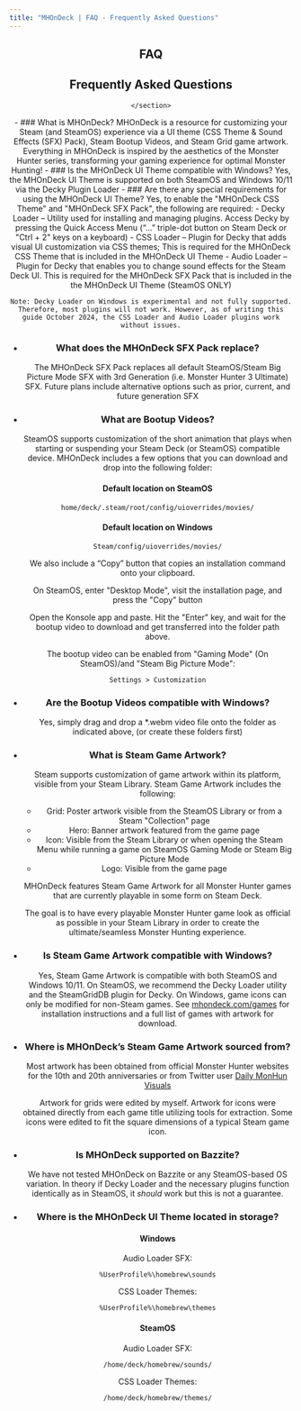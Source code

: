 ```yaml
---
title: "MHOnDeck | FAQ - Frequently Asked Questions"
---
```




<Seo title = "MHOnDeck | FAQ - Frequently Asked Questions" />

<main className="standard-page">
    <section id="hero">
        <Header />
        
# FAQ

## Frequently Asked Questions
    </section>
<section id = "faq" className="large-text-list">
- ### What is MHOnDeck?
    MHOnDeck is a resource for customizing your Steam (and SteamOS) experience via a UI theme (CSS Theme & Sound Effects (SFX) Pack), Steam Bootup Videos, and Steam Grid game artwork. Everything in MHOnDeck is inspired by the aesthetics of the Monster Hunter series, transforming your gaming experience for optimal Monster Hunting!
- ### Is the MHOnDeck UI Theme compatible with Windows?
    Yes, the MHOnDeck UI Theme is supported on both SteamOS and Windows 10/11 via the Decky Plugin Loader
- ### Are there any special requirements for using the MHOnDeck UI Theme?
    Yes, to enable the "MHOnDeck CSS Theme" and "MHOnDeck SFX Pack", the following are required:
        - Decky Loader – Utility used for installing and managing plugins. Access Decky by pressing the Quick Access Menu (“...”  triple-dot button on Steam Deck or "Ctrl + 2" keys on a keyboard)
        - CSS Loader – Plugin for Decky that adds visual UI customization via CSS themes; This is required for the MHOnDeck CSS Theme that is included in the MHOnDeck UI Theme
        - Audio Loader – Plugin for Decky that enables you to change sound effects for the Steam Deck UI. This is required for the MHOnDeck SFX Pack that is included in the the MHOnDeck UI Theme (SteamOS ONLY)
    
    Note: Decky Loader on Windows is experimental and not fully supported. Therefore, most plugins will not work. However, as of writing this guide October 2024, the CSS Loader and Audio Loader plugins work without issues.
- ### What does the MHOnDeck SFX Pack replace?
    The MHOnDeck SFX Pack replaces all default SteamOS/Steam Big Picture Mode SFX with 3rd Generation (i.e. Monster Hunter 3 Ultimate) SFX. Future plans include alternative options such as prior, current, and future generation SFX
- ### What are Bootup Videos?
    SteamOS supports customization of the short animation that plays when starting or suspending your Steam Deck (or SteamOS) compatible device. MHOnDeck includes a few options that you can download and drop into the following folder:
    
    #### Default location on SteamOS
    ```home/deck/.steam/root/config/uioverrides/movies/```

    #### Default location on Windows
    ```Steam/config/uioverrides/movies/```

    We also include a “Copy” button that copies an installation command onto your clipboard. 
    
    On SteamOS, enter "Desktop Mode", visit the installation page, and press the "Copy" button 
    
    Open the Konsole app and paste. Hit the "Enter" key, and wait for the bootup video to download and get transferred into the folder path above.
    
    The bootup video can be enabled from "Gaming Mode" (On SteamOS)/and "Steam Big Picture Mode":
    
    ```Settings > Customization```
- ### Are the Bootup Videos compatible with Windows?
    Yes, simply drag and drop a *.webm video file onto the folder as indicated above, (or create these folders first)
- ### What is Steam Game Artwork?
    Steam supports customization of game artwork within its platform, visible from your Steam Library. Steam Game Artwork includes the following:
    
    - Grid: Poster artwork visible from the SteamOS Library or from a Steam "Collection" page
    - Hero: Banner artwork featured from the game page
    - Icon: Visible from the Steam Library or when opening the Steam Menu while running a game on SteamOS Gaming Mode or Steam Big Picture Mode
    - Logo: Visible from the game page
    
    MHOnDeck features Steam Game Artwork for all Monster Hunter games that are currently playable in some form on Steam Deck. 
    
    The goal is to have every playable Monster Hunter game look as official as possible in your Steam Library in order to create the ultimate/seamless Monster Hunting experience.
- ### Is Steam Game Artwork compatible with Windows?
    Yes, Steam Game Artwork is compatible with both SteamOS and Windows 10/11. On SteamOS, we recommend the Decky Loader utility and the SteamGridDB plugin for Decky. On Windows, game icons can only be modified for non-Steam games. 
    See [mhondeck.com/games](#https://mhondeck.games) for installation instructions and a full list of games with artwork for download.
- ### Where is MHOnDeck’s Steam Game Artwork sourced from?
    Most artwork has been obtained from official Monster Hunter websites for the 10th and 20th anniversaries or from Twitter user [Daily MonHun Visuals](https://twitter.com/DaiMonHunVis)
    
    Artwork for grids were edited by myself. Artwork for icons were obtained directly from each game title utilizing tools for extraction. 
    Some icons were edited to fit the square dimensions of a typical Steam game icon.
- ### Is MHOnDeck supported on Bazzite?
    We have not tested MHOnDeck on Bazzite or any SteamOS-based OS variation. In theory if Decky Loader and the necessary plugins function identically as in SteamOS, it *should* work but this is not a guarantee.
- ### Where is the MHOnDeck UI Theme located in storage?
    
    #### Windows

    Audio Loader SFX:

    ```%UserProfile%\homebrew\sounds```

    CSS Loader Themes:

    ```%UserProfile%\homebrew\themes```

    #### SteamOS

    Audio Loader SFX:

    ```/home/deck/homebrew/sounds/```

    CSS Loader Themes:

    ```/home/deck/homebrew/themes/```
</section>
    <Footer />
</main>